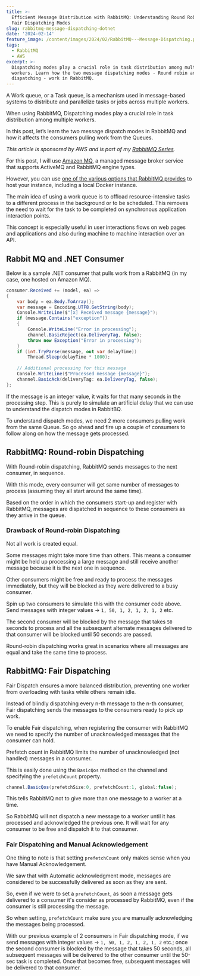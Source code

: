 ```yaml
---
title: >-
  Efficient Message Distribution with RabbitMQ: Understanding Round Robin and
  Fair Dispatching Modes
slug: rabbitmq-message-dispatching-dotnet
date: '2024-02-14'
feature_image: /content/images/2024/02/RabbitMQ---Message-Dispatching.png
tags:
  - RabbitMQ
  - AWS
excerpt: >-
  Dispatching modes play a crucial role in task distribution among multiple
  workers. Learn how the two message dispatching modes - Round robin and Fair
  dispatching - work in RabbitMQ.
---
```

A Work queue, or a Task queue, is a mechanism used in message-based systems to distribute and parallelize tasks or jobs across multiple workers.

When using RabbitMQ, Dispatching modes play a crucial role in task distribution among multiple workers.

In this post, let’s learn the two message dispatch modes in RabbitMQ and how it affects the consumers pulling work from the Queues.

<EmbedCard src="https://www.youtube.com/embed/HRudM2WTXHM?feature=oembed" title="MESSAGE DISPATCHING MODES RabbitMQ from DOTNET | Amazon MQ" />

_This article is sponsored by AWS and is part of my_ [_RabbitMQ Series_](/blog/tag/rabbitmq/)_._

For this post, I will use [Amazon MQ](https://aws.amazon.com/amazon-mq/), a managed message broker service that supports ActiveMQ and RabbitMQ engine types.

However, you can use [one of the various options that RabbitMQ provides](https://www.rabbitmq.com/download.html?ref=rahulpnath.com) to host your instance, including a local Docker instance.

<BookmarkCard href="/blog/amazon-mq-rabbitmq-dotnet/" title="Amazon MQ RabbitMQ: A Reliable Messaging Solution for Your .NET Projects" description="RabbitMQ is a powerful open-source message broker facilitating communication between systems or applications. Let’s learn how to get started using RabbitMQ on Amazon MQ from .NET application." icon="/content/images/size/w256h256/2022/10/logo-512x512.png" />

The main idea of using a work queue is to offload resource-intensive tasks to a different process in the background or to be scheduled. This removes the need to wait for the task to be completed on synchronous application interaction points.

This concept is especially useful in user interactions flows on web pages and applications and also during machine to machine interaction over an API.

## Rabbit MQ and .NET Consumer

Below is a sample .NET consumer that pulls work from a RabbitMQ (in my case, one hosted on Amazon MQ).

```csharp
consumer.Received += (model, ea) =>
{
    var body = ea.Body.ToArray();
    var message = Encoding.UTF8.GetString(body);
    Console.WriteLine($"[x] Received message {message}");
    if (message.Contains("exception"))
    {
        Console.WriteLine("Error in processing");
        channel.BasicReject(ea.DeliveryTag, false);
        throw new Exception("Error in processing");
    }
    if (int.TryParse(message, out var delayTime))
        Thread.Sleep(delayTime * 1000);
    
    // Additional processing for this message
    Console.WriteLine($"Processed message {message}");
    channel.BasicAck(deliveryTag: ea.DeliveryTag, false);
};
```

If the message is an integer value, it waits for that many seconds in the processing step. This is purely to simulate an artificial delay that we can use to understand the dispatch modes in RabbitBQ.

To understand dispatch modes, we need 2 more consumers pulling work from the same Queue. So go ahead and fire up a couple of consumers to follow along on how the message gets processed.

## RabbitMQ: Round-robin Dispatching

With Round-robin dispatching, RabbitMQ sends messages to the next consumer, in sequence.

With this mode, every consumer will get same number of messages to process (assuming they all start around the same time).

Based on the order in which the consumers start-up and register with RabbitMQ, messages are dispatched in sequence to these consumers as they arrive in the queue.

### Drawback of Round-robin Dispatching

Not all work is created equal.

Some messages might take more time than others. This means a consumer might be held up processing a large message and still receive another message because it is the next one in sequence.

Other consumers might be free and ready to process the messages immediately, but they will be blocked as they were delivered to a busy consumer.

Spin up two consumers to simulate this with the consumer code above. Send messages with integer values → `1, 50, 1, 2, 1, 2, 1, 2` etc.

The second consumer will be blocked by the message that takes `50` seconds to process and all the subsequent alternate messages delivered to that consumer will be blocked until 50 seconds are passed.

Round-robin dispatching works great in scenarios where all messages are equal and take the same time to process.

## RabbitMQ: Fair Dispatching

Fair Dispatch ensures a more balanced distribution, preventing one worker from overloading with tasks while others remain idle.

Instead of blindly dispatching every n-th message to the n-th consumer, Fair dispatching sends the messages to the consumers ready to pick up work.

To enable Fair dispatching, when registering the consumer with RabbitMQ we need to specify the number of unacknowledged messages that the consumer can hold.

<Callout type="tip">
  Prefetch count in RabbitMQ limits the number of unacknowledged (not handled) messages in a consumer.
</Callout>

This is easily done using the `BasicQos` method on the channel and specifying the `prefetchCount` property.

```csharp
channel.BasicQos(prefetchSize:0, prefetchCount:1, global:false);
```

This tells RabbitMQ not to give more than one message to a worker at a time.

So RabbitMQ will not dispatch a new message to a worker until it has processed and acknowledged the previous one. It will wait for any consumer to be free and dispatch it to that consumer.

### Fair Dispatching and Manual Acknowledgement

One thing to note is that setting `prefetchCount` only makes sense when you have Manual Acknowledgement.

<BookmarkCard href="/blog/rabbitmq-consumer-ack-dotnet/" title="Exploring Manual and Automatic Acknowledgment in RabbitMQ with .NET" description="Delivery processing acknowledgements from consumers are referred to as acknowledgements in messaging protocols. Let’s learn automatic and manual ack modes in RabbitMQ." icon="/content/images/size/w256h256/2022/10/logo-512x512.png" />

We saw that with Automatic acknowledgment mode, messages are considered to be successfully delivered as soon as they are sent.

So, even if we were to set a `prefetchCount`, as soon a message gets delivered to a consumer it's consider as processed by RabbitMQ, even if the consumer is still processing the message.

<EmbedCard src="https://www.youtube.com/embed/jrLbUz_5Aiw?feature=oembed" title="CONSUMER ACKNOWLEDGEMENTS RabbitMQ from DOTNET | Amazon MQ" />

So when setting, `prefetchCount` make sure you are manually acknowledging the messages being processed.

With our previous example of 2 consumers in Fair dispatching mode, if we send messages with integer values → `1, 50, 1, 2, 1, 2, 1, 2` etc.; once the second consumer is blocked by the message that takes 50 seconds, all subsequent messages will be delivered to the other consumer until the 50-sec task is completed. Once that becomes free, subsequent messages will be delivered to that consumer.
